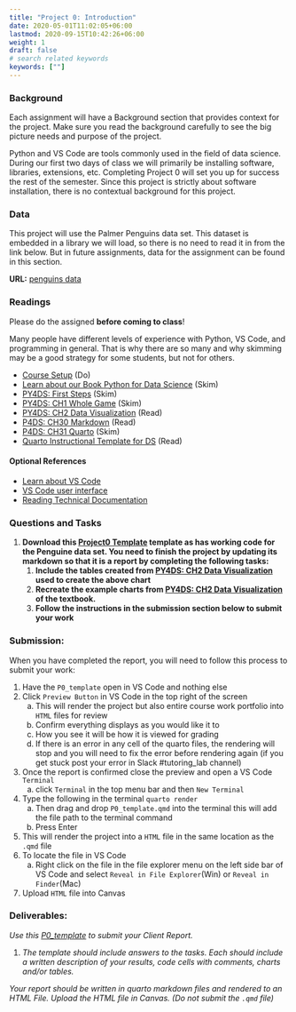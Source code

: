 ```yaml
---
title: "Project 0: Introduction"
date: 2020-05-01T11:02:05+06:00
lastmod: 2020-09-15T10:42:26+06:00
weight: 1
draft: false
# search related keywords
keywords: [""]
---
```



### Background

Each assignment will have a Background section that provides context for the project. Make sure you read the background carefully to see the big picture needs and purpose of the project.

Python and VS Code are tools commonly used in the field of data science. During our first two days of class we will primarily be installing software, libraries, extensions, etc. Completing Project 0 will set you up for success the rest of the semester. Since this project is strictly about software installation, there is no contextual background for this project.

### Data

This project will use the Palmer Penguins data set. This dataset is embedded in a library we will load, so there is no need to read it in from the link below. But in future assignments, data for the assignment can be found in this section.

__URL:__ [penguins data](https://aeturrell.github.io/python4DS/data-visualise.html#the-penguins-data-frame)   


### Readings

Please do the assigned **before coming to class**!

Many people have different levels of experience with Python, VS Code, and programming in general. That is why there are so many and why skimming may be a good strategy for some students, but not for others. 

- [Course Setup](../setup.qmd) (Do)
- [Learn about our Book Python for Data Science](../Course%20Materials/python.qmd) (Skim)
- [PY4DS: First Steps](https://aeturrell.github.io/python4DS/introduction.html) (Skim)
- [PY4DS: CH1 Whole Game](https://aeturrell.github.io/python4DS/whole-game.html) (Skim)
- [PY4DS: CH2 Data Visualization](https://aeturrell.github.io/python4DS/data-visualise.html) (Read)
- [P4DS: CH30 Markdown](https://aeturrell.github.io/python4DS/markdown.html) (Read)
- [P4DS: CH31 Quarto](https://aeturrell.github.io/python4DS/quarto.html) (Skim)
- [Quarto Instructional Template for DS](../Templates/ds250_project_template.qmd) (Read)


#### Optional References
- [Learn about VS Code](../Course%20Materials/vs_code.qmd)
- [VS Code user interface](https://code.visualstudio.com/docs/getstarted/userinterface) 
- [Reading Technical Documentation](https://byui-cse.github.io/cse450-course/course/reading-technical-documentation.html)


### Questions and Tasks

1. __Download this [Project0 Template](../Templates/P0_template.qmd) template as has working code for the Penguine data set. You need to finish the project by updating its markdown so that it is a report by completing the following tasks:__
    1. __Include the tables created from [PY4DS: CH2 Data Visualization](https://aeturrell.github.io/python4DS/data-visualise.html) used to create the above chart__  
    2. __Recreate the example charts from [PY4DS: CH2 Data Visualization](https://aeturrell.github.io/python4DS/data-visualise.html) of the textbook.__  
    3. __Follow the instructions in the submission section below to submit your work__


### Submission:

When you have completed the report, you will need to follow this process to submit your work:

1. Have the `P0_template` open in VS Code and nothing else
1. Click `Preview Button` in VS Code in the top right of the screen
    a. This will render the project but also entire course work portfolio into `HTML` files for review
    b. Confirm everything displays as you would like it to
    c. How you see it will be how it is viewed for grading
    d. If there is an error in any cell of the quarto files, the rendering will stop and you will need to fix the error before rendering again (if you get stuck post your error in Slack #tutoring_lab channel)
1. Once the report is confirmed close the preview and open a VS Code `Terminal`
    a. click `Terminal` in the top menu bar and then `New Terminal`
1. Type the following in the terminal `quarto render `
    a. Then drag and drop `P0_template.qmd` into the terminal this will add the file path to the terminal command
    a. Press Enter
1. This will render the project into a `HTML` file in the same location as the `.qmd` file
1. To locate the file in VS Code
    a. Right click on the file in the file explorer menu on the left side bar of VS Code and select `Reveal in File Explorer`(Win) or `Reveal in Finder`(Mac)
1. Upload `HTML` file into Canvas



### Deliverables:

_Use this [P0_template](../Templates/P0_template.qmd) to submit your Client Report._
 
1. _The template should include answers to the tasks. Each should include a written description of your results, code cells with comments, charts and/or tables._  

::: {.callout-note collapse="false"}
_Your report should be written in quarto markdown files and rendered to an HTML File. Upload the HTML file in Canvas. (Do not submit the `.qmd` file)_  
:::